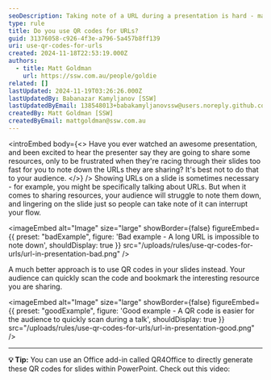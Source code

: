 ```yaml
---
seoDescription: Taking note of a URL during a presentation is hard - make it easy for your users by giving them a QR code to scan instead
type: rule
title: Do you use QR codes for URLs?
guid: 31376058-c926-4f3e-a796-5a457b8ff139
uri: use-qr-codes-for-urls
created: 2024-11-18T22:53:19.000Z
authors:
  - title: Matt Goldman
    url: https://ssw.com.au/people/goldie
related: []
lastUpdated: 2024-11-19T03:26:26.000Z
lastUpdatedBy: Babanazar Kamyljanov [SSW]
lastUpdatedByEmail: 138548013+babakamyljanovssw@users.noreply.github.com
createdBy: Matt Goldman [SSW]
createdByEmail: mattgoldman@ssw.com.au
---
```


<introEmbed
  body={<>
Have you ever watched an awesome presentation, and been excited to hear the presenter say they are going to share some resources, only to be frustrated when they're racing through their slides too fast for you to note down the URLs they are sharing? It's best not to do that to your audience.
  </>}
/>
Showing URLs on a slide is sometimes necessary - for example, you might be specifically talking about URLs. But when it comes to sharing resources, your audience will struggle to note them down, and lingering on the slide just so people can take note of it can interrupt your flow.

<imageEmbed
  alt="Image"
  size="large"
  showBorder={false}
  figureEmbed={{
    preset: "badExample",
    figure: 'Bad example - A long URL is impossible to note down',
    shouldDisplay: true
  }}
  src="/uploads/rules/use-qr-codes-for-urls/url-in-presentation-bad.png"
/>

A much better approach is to use QR codes in your slides instead. Your audience can quickly scan the code and bookmark the interesting resource you are sharing.

<imageEmbed
  alt="Image"
  size="large"
  showBorder={false}
  figureEmbed={{
    preset: "goodExample",
    figure: 'Good example - A QR code is easier for the audience to quickly scan during a talk',
    shouldDisplay: true
  }}
  src="/uploads/rules/use-qr-codes-for-urls/url-in-presentation-good.png"
/>

---

**💡 Tip:** You can use an Office add-in called QR4Office to directly generate these QR codes for slides within PowerPoint. Check out this video:

<youtubeEmbed url="https://www.youtube.com/embed/XRveGL3nXUM" description="Video: How to create QR code in PowerPoint (2 min)" />
